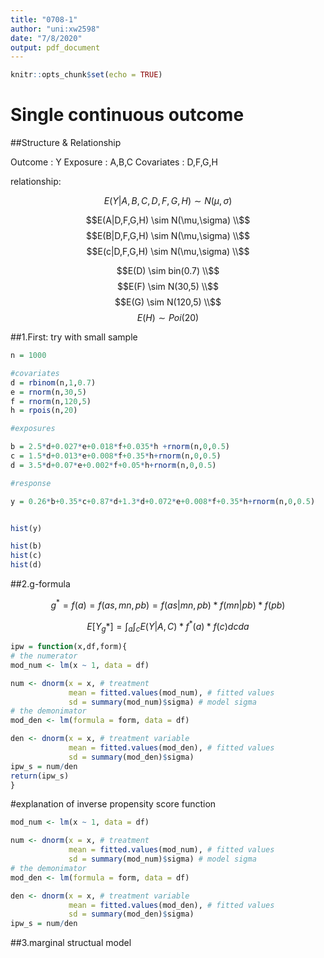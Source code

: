 ```yaml
---
title: "0708-1"
author: "uni:xw2598"
date: "7/8/2020"
output: pdf_document
---
```


```r
knitr::opts_chunk$set(echo = TRUE)
```

# Single continuous outcome

##Structure & Relationship

Outcome : Y
Exposure : A,B,C
Covariates : D,F,G,H

relationship:

$$
E(Y|A,B,C,D,F,G,H) \sim N(\mu,\sigma)$$
 
$$E(A|D,F,G,H) \sim N(\mu,\sigma) \\$$
$$E(B|D,F,G,H) \sim N(\mu,\sigma) \\$$
$$E(c|D,F,G,H) \sim N(\mu,\sigma) \\$$

$$E(D) \sim bin(0.7) \\$$
$$E(F) \sim N(30,5) \\$$
$$E(G) \sim N(120,5) \\$$
$$E(H) \sim Poi(20)
$$

##1.First: try with small sample
```r
n = 1000

#covariates
d = rbinom(n,1,0.7)
e = rnorm(n,30,5)
f = rnorm(n,120,5)
h = rpois(n,20)

#exposures

b = 2.5*d+0.027*e+0.018*f+0.035*h +rnorm(n,0,0.5)
c = 1.5*d+0.013*e+0.008*f+0.35*h+rnorm(n,0,0.5)
d = 3.5*d+0.07*e+0.002*f+0.05*h+rnorm(n,0,0.5)

#response

y = 0.26*b+0.35*c+0.87*d+1.3*d+0.072*e+0.008*f+0.35*h+rnorm(n,0,0.5)


hist(y)

hist(b)
hist(c)
hist(d)
```

##2.g-formula

$$
g^* = f(a) = f(as,mn,pb) = f(as|mn,pb)*f(mn|pb)*f(pb) $$

$$E[Y_g*] = \int_a \int_c E(Y|A,C) * f^*(a)*f(c) dcda$$


```r

ipw = function(x,df,form){
# the numerator
mod_num <- lm(x ~ 1, data = df)

num <- dnorm(x = x, # treatment 
             mean = fitted.values(mod_num), # fitted values
             sd = summary(mod_num)$sigma) # model sigma
# the demonimator
mod_den <- lm(formula = form, data = df)

den <- dnorm(x = x, # treatment variable
             mean = fitted.values(mod_den), # fitted values
             sd = summary(mod_den)$sigma)
ipw_s = num/den
return(ipw_s)
}

```

#explanation of inverse propensity score function
```r
mod_num <- lm(x ~ 1, data = df)

num <- dnorm(x = x, # treatment 
             mean = fitted.values(mod_num), # fitted values
             sd = summary(mod_num)$sigma) # model sigma
# the demonimator
mod_den <- lm(formula = form, data = df)

den <- dnorm(x = x, # treatment variable
             mean = fitted.values(mod_den), # fitted values
             sd = summary(mod_den)$sigma)
ipw_s = num/den
```



##3.marginal structual model

```r

```






